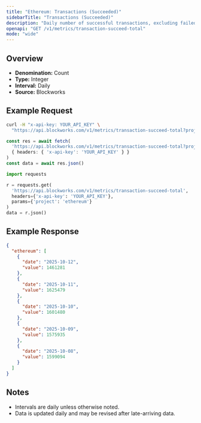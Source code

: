 ```yaml
---
title: "Ethereum: Transactions (Succeeded)"
sidebarTitle: "Transactions (Succeeded)"
description: "Daily number of successful transactions, excluding failed transactions."
openapi: "GET /v1/metrics/transaction-succeed-total"
mode: "wide"
---
```


## Overview

- **Denomination:** Count
- **Type:** Integer
- **Interval:** Daily
- **Source:** Blockworks

## Example Request

<CodeGroup>

```bash cURL
curl -H "x-api-key: YOUR_API_KEY" \
  "https://api.blockworks.com/v1/metrics/transaction-succeed-total?project=ethereum"
```

```typescript TypeScript
const res = await fetch(
  'https://api.blockworks.com/v1/metrics/transaction-succeed-total?project=ethereum',
  { headers: { 'x-api-key': 'YOUR_API_KEY' } }
)
const data = await res.json()
```

```python Python
import requests

r = requests.get(
  'https://api.blockworks.com/v1/metrics/transaction-succeed-total',
  headers={'x-api-key': 'YOUR_API_KEY'},
  params={'project': 'ethereum'}
)
data = r.json()
```

</CodeGroup>

## Example Response

```json
{
  "ethereum": [
    {
      "date": "2025-10-12",
      "value": 1461281
    },
    {
      "date": "2025-10-11",
      "value": 1625479
    },
    {
      "date": "2025-10-10",
      "value": 1601480
    },
    {
      "date": "2025-10-09",
      "value": 1575935
    },
    {
      "date": "2025-10-08",
      "value": 1599094
    }
  ]
}
```

## Notes
- Intervals are daily unless otherwise noted.
- Data is updated daily and may be revised after late-arriving data.